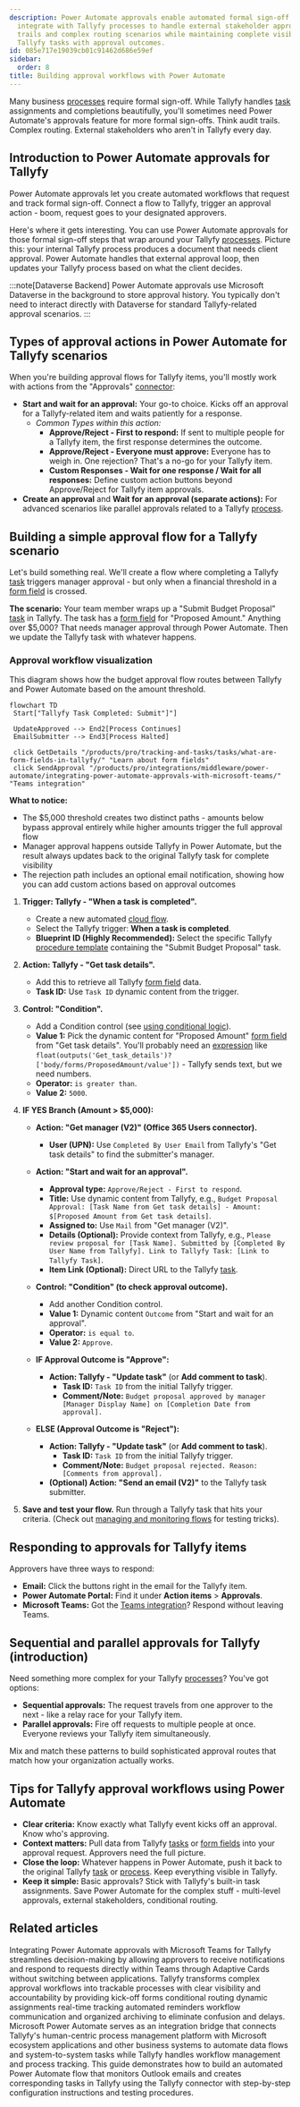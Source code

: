 ```yaml
---
description: Power Automate approvals enable automated formal sign-off workflows that
  integrate with Tallyfy processes to handle external stakeholder approvals audit
  trails and complex routing scenarios while maintaining complete visibility by updating
  Tallyfy tasks with approval outcomes.
id: 085e717e19039cb01c91462d686e59ef
sidebar:
  order: 8
title: Building approval workflows with Power Automate
---
```



Many business [processes](/products/pro/tracking-and-tasks/processes/) require formal sign-off. While Tallyfy handles [task](/products/pro/tracking-and-tasks/tasks/) assignments and completions beautifully, you'll sometimes need Power Automate's approvals feature for more formal sign-offs. Think audit trails. Complex routing. External stakeholders who aren't in Tallyfy every day.

## Introduction to Power Automate approvals for Tallyfy

Power Automate approvals let you create automated workflows that request and track formal sign-off. Connect a flow to Tallyfy, trigger an approval action - boom, request goes to your designated approvers.

Here's where it gets interesting. You can use Power Automate approvals for those formal sign-off steps that wrap around your Tallyfy [processes](/products/pro/tracking-and-tasks/processes/). Picture this: your internal Tallyfy process produces a document that needs client approval. Power Automate handles that external approval loop, then updates your Tallyfy process based on what the client decides.

:::note[Dataverse Backend]
Power Automate approvals use Microsoft Dataverse in the background to store approval history. You typically don't need to interact directly with Dataverse for standard Tallyfy-related approval scenarios.
:::

## Types of approval actions in Power Automate for Tallyfy scenarios

When you're building approval flows for Tallyfy items, you'll mostly work with actions from the "Approvals" [connector](/products/pro/integrations/middleware/power-automate/understanding-power-automate-basics/):

*   **Start and wait for an approval:** Your go-to choice. Kicks off an approval for a Tallyfy-related item and waits patiently for a response.
    *   *Common Types within this action:*
        *   **Approve/Reject - First to respond:** If sent to multiple people for a Tallyfy item, the first response determines the outcome.
        *   **Approve/Reject - Everyone must approve:** Everyone has to weigh in. One rejection? That's a no-go for your Tallyfy item.
        *   **Custom Responses - Wait for one response / Wait for all responses:** Define custom action buttons beyond Approve/Reject for Tallyfy item approvals.
*   **Create an approval** and **Wait for an approval (separate actions):** For advanced scenarios like parallel approvals related to a Tallyfy [process](/products/pro/tracking-and-tasks/processes/).

## Building a simple approval flow for a Tallyfy scenario

Let's build something real. We'll create a flow where completing a Tallyfy [task](/products/pro/tracking-and-tasks/tasks/) triggers manager approval - but only when a financial threshold in a [form field](/products/pro/tracking-and-tasks/tasks/what-are-form-fields-in-tallyfy/) is crossed.

**The scenario:** Your team member wraps up a "Submit Budget Proposal" [task](/products/pro/tracking-and-tasks/tasks/) in Tallyfy. The task has a [form field](/products/pro/tracking-and-tasks/tasks/what-are-form-fields-in-tallyfy/) for "Proposed Amount." Anything over $5,000? That needs manager approval through Power Automate. Then we update the Tallyfy task with whatever happens.

### Approval workflow visualization

This diagram shows how the budget approval flow routes between Tallyfy and Power Automate based on the amount threshold.

```mermaid
flowchart TD
 Start["Tallyfy Task Completed: Submit"]"]
 
 UpdateApproved --> End2[Process Continues]
 EmailSubmitter --> End3[Process Halted]

 click GetDetails "/products/pro/tracking-and-tasks/tasks/what-are-form-fields-in-tallyfy/" "Learn about form fields"
 click SendApproval "/products/pro/integrations/middleware/power-automate/integrating-power-automate-approvals-with-microsoft-teams/" "Teams integration"
```

**What to notice:**
- The $5,000 threshold creates two distinct paths - amounts below bypass approval entirely while higher amounts trigger the full approval flow
- Manager approval happens outside Tallyfy in Power Automate, but the result always updates back to the original Tallyfy task for complete visibility
- The rejection path includes an optional email notification, showing how you can add custom actions based on approval outcomes

<Steps>

1.  **Trigger: Tallyfy - "When a task is completed".**
    *   Create a new automated [cloud flow](/products/pro/integrations/middleware/power-automate/understanding-power-automate-basics/).
    *   Select the Tallyfy trigger: **When a task is completed**.
    *   **Blueprint ID (Highly Recommended):** Select the specific Tallyfy [procedure template](/products/pro/documenting/templates/) containing the "Submit Budget Proposal" task.

2.  **Action: Tallyfy - "Get task details".**
    *   Add this to retrieve all Tallyfy [form field](/products/pro/tracking-and-tasks/tasks/what-are-form-fields-in-tallyfy/) data.
    *   **Task ID:** Use `Task ID` dynamic content from the trigger.

3.  **Control: "Condition".**
    *   Add a Condition control (see [using conditional logic](/products/pro/integrations/middleware/power-automate/using-conditional-logic-in-power-automate/)).
    *   **Value 1:** Pick the dynamic content for "Proposed Amount" [form field](/products/pro/tracking-and-tasks/tasks/what-are-form-fields-in-tallyfy/) from "Get task details". You'll probably need an [expression](/products/pro/integrations/middleware/power-automate/advanced-conditions-and-expressions/) like `float(outputs('Get_task_details')?['body/forms/ProposedAmount/value'])` - Tallyfy sends text, but we need numbers.
    *   **Operator:** `is greater than`.
    *   **Value 2:** `5000`.



4.  **IF YES Branch (Amount > $5,000):**
    *   **Action: "Get manager (V2)" (Office 365 Users connector).**
        *   **User (UPN):** Use `Completed By User Email` from Tallyfy's "Get task details" to find the submitter's manager.
    *   **Action: "Start and wait for an approval".**
        *   **Approval type:** `Approve/Reject - First to respond`.
        *   **Title:** Use dynamic content from Tallyfy, e.g., `Budget Proposal Approval: [Task Name from Get task details] - Amount: $[Proposed Amount from Get task details]`.
        *   **Assigned to:** Use `Mail` from "Get manager (V2)".
        *   **Details (Optional):** Provide context from Tallyfy, e.g., `Please review proposal for [Task Name]. Submitted by [Completed By User Name from Tallyfy]. Link to Tallyfy Task: [Link to Tallyfy Task]`.
        *   **Item Link (Optional):** Direct URL to the Tallyfy [task](/products/pro/tracking-and-tasks/tasks/).



    *   **Control: "Condition" (to check approval outcome).**
        *   Add another Condition control.
        *   **Value 1:** Dynamic content `Outcome` from "Start and wait for an approval".
        *   **Operator:** `is equal to`.
        *   **Value 2:** `Approve`.
    *   **IF Approval Outcome is "Approve":**
        *   **Action: Tallyfy - "Update task"** (or **Add comment to task**).
            *   **Task ID:** `Task ID` from the initial Tallyfy trigger.
            *   **Comment/Note:** `Budget proposal approved by manager [Manager Display Name] on [Completion Date from approval].`
    *   **ELSE (Approval Outcome is "Reject"):**
        *   **Action: Tallyfy - "Update task"** (or **Add comment to task**).
            *   **Task ID:** `Task ID` from the initial Tallyfy trigger.
            *   **Comment/Note:** `Budget proposal rejected. Reason: [Comments from approval].`
        *   **(Optional) Action: "Send an email (V2)"** to the Tallyfy task submitter.

5.  **Save and test your flow.** Run through a Tallyfy task that hits your criteria. (Check out [managing and monitoring flows](/products/pro/integrations/middleware/power-automate/managing-and-monitoring-power-automate-flows/) for testing tricks).

</Steps>

## Responding to approvals for Tallyfy items

Approvers have three ways to respond:

*   **Email:** Click the buttons right in the email for the Tallyfy item.
*   **Power Automate Portal:** Find it under **Action items** > **Approvals**.
*   **Microsoft Teams:** Got the [Teams integration](/products/pro/integrations/middleware/power-automate/integrating-power-automate-approvals-with-microsoft-teams/)? Respond without leaving Teams.

## Sequential and parallel approvals for Tallyfy (introduction)

Need something more complex for your Tallyfy [processes](/products/pro/tracking-and-tasks/processes/)? You've got options:

*   **Sequential approvals:** The request travels from one approver to the next - like a relay race for your Tallyfy item.
*   **Parallel approvals:** Fire off requests to multiple people at once. Everyone reviews your Tallyfy item simultaneously.

Mix and match these patterns to build sophisticated approval routes that match how your organization actually works.

## Tips for Tallyfy approval workflows using Power Automate

*   **Clear criteria:** Know exactly what Tallyfy event kicks off an approval. Know who's approving.
*   **Context matters:** Pull data from Tallyfy [tasks](/products/pro/tracking-and-tasks/tasks/) or [form fields](/products/pro/tracking-and-tasks/tasks/what-are-form-fields-in-tallyfy/) into your approval request. Approvers need the full picture.
*   **Close the loop:** Whatever happens in Power Automate, push it back to the original Tallyfy [task](/products/pro/tracking-and-tasks/tasks/) or [process](/products/pro/tracking-and-tasks/processes/). Keep everything visible in Tallyfy.
*   **Keep it simple:** Basic approvals? Stick with Tallyfy's built-in task assignments. Save Power Automate for the complex stuff - multi-level approvals, external stakeholders, conditional routing.


## Related articles
<CardGrid>
<LinkTitleCard header="<b>Power Automate > Integrating Power Automate approvals with Microsoft Teams</b>" href="/products/pro/integrations/middleware/power-automate/integrating-power-automate-approvals-with-microsoft-teams/" > Integrating Power Automate approvals with Microsoft Teams for Tallyfy streamlines decision-making by allowing approvers to receive notifications and respond to requests directly within Teams through Adaptive Cards without switching between applications. </LinkTitleCard>
<LinkTitleCard header="<b>How To > Track and run complex approval workflows</b>" href="/products/pro/tutorials/how-to/track-and-run-complex-approval-workflows/" > Tallyfy transforms complex approval workflows into trackable processes with clear visibility and accountability by providing kick-off forms conditional routing dynamic assignments real-time tracking automated reminders workflow communication and organized archiving to eliminate confusion and delays. </LinkTitleCard>
<LinkTitleCard header="<b>Middleware > Power Automate</b>" href="/products/pro/integrations/middleware/power-automate/" > Microsoft Power Automate serves as an integration bridge that connects Tallyfy's human-centric process management platform with Microsoft ecosystem applications and other business systems to automate data flows and system-to-system tasks while Tallyfy handles workflow management and process tracking. </LinkTitleCard>
<LinkTitleCard header="<b>Power Automate > Creating your first flow in Power Automate</b>" href="/products/pro/integrations/middleware/power-automate/creating-your-first-flow-in-power-automate/" > This guide demonstrates how to build an automated Power Automate flow that monitors Outlook emails and creates corresponding tasks in Tallyfy using the Tallyfy connector with step-by-step configuration instructions and testing procedures. </LinkTitleCard>
</CardGrid>
